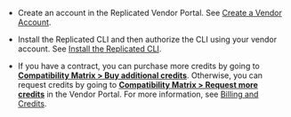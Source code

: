 * Create an account in the Replicated Vendor Portal. See [Create a Vendor Account](/vendor/vendor-portal-creating-account).

* Install the Replicated CLI and then authorize the CLI using your vendor account. See [Install the Replicated CLI](/reference/replicated-cli-installing).

* If you have a contract, you can purchase more credits by going to [**Compatibility Matrix > Buy additional credits**](https://vendor.replicated.com/compatibility-matrix). Otherwise, you can request credits by going to [**Compatibility Matrix > Request more credits**](https://vendor.replicated.com/compatibility-matrix) in the Vendor Portal. For more information, see [Billing and Credits](/vendor/testing-about#billing-and-credits).
